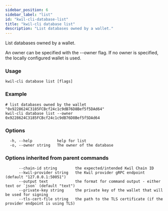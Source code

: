 ```yaml
---
sidebar_position: 6
sidebar_label: "list"
id: "kwil-cli-database-list"
title: "kwil-cli database list"
description: "List databases owned by a wallet."
---
```


List databases owned by a wallet.

An owner can be specified with the --owner flag. If no owner is specified, the locally configured wallet is used.

### Usage

```
kwil-cli database list [flags]
```

### Example

```
# list databases owned by the wallet "0x9228624C3185FCBcf24c1c9dB76D8Bef5f5DAd64"
kwil-cli database list --owner 0x9228624C3185FCBcf24c1c9dB76D8Bef5f5DAd64
```

### Options

```
  -h, --help           help for list
  -o, --owner string   The owner of the database
```

### Options inherited from parent commands

```
      --chain-id string        the expected/intended Kwil Chain ID
      --kwil-provider string   the Kwil provider gRPC endpoint (default "127.0.0.1:50051")
      --output text            the format for command output - either text or `json` (default "text")
      --private-key string     the private key of the wallet that will be used for signing
      --tls-cert-file string   the path to the TLS certificate (if the provider endpoint is using TLS)
```

